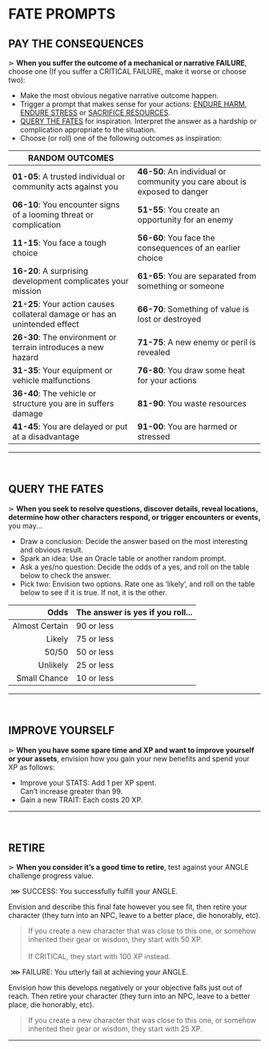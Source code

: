 # FATE PROMPTS

## PAY THE CONSEQUENCES
⋗ **When you suffer the outcome of a mechanical or narrative <span class="secondary">FAILURE</span>**, choose one (If you suffer a <span class="secondary bold">CRITICAL FAILURE</span>, make it worse or choose two):

- Make the most obvious negative narrative outcome happen.
- Trigger a prompt that makes sense for your actions: [ENDURE HARM](/prompts/suffer-prompts#endure-harm), [ENDURE STRESS](/prompts/suffer-prompts#endure-stress) or [SACRIFICE RESOURCES](/prompts/suffer-prompts#sacrifice-resources).
- [QUERY THE FATES](/prompts/fate-prompts#query-the-fates) for inspiration. Interpret the answer as a hardship or complication appropriate to the situation.
- Choose (or roll) one of the following outcomes as inspiration:

| RANDOM OUTCOMES | |
| --- | --- |
| **01-05**: A trusted individual or community acts against you | **46-50**: An individual or community you care about is exposed to danger |
| **06-10**: You encounter signs of a looming threat or complication | **51-55**: You create an opportunity for an enemy |
| **11-15**: You face a tough choice  | **56-60**: You face the consequences of an earlier choice |
| **16-20**: A surprising development complicates your mission | **61-65**: You are separated from something or someone |
| **21-25**: Your action causes collateral damage or has an unintended effect | **66-70**: Something of value is lost or destroyed |
| **26-30**: The environment or terrain introduces a new hazard | **71-75**: A new enemy or peril is revealed |
| **31-35**: Your equipment or vehicle malfunctions | **76-80**: You draw some heat for your actions |
| **36-40**: The vehicle or structure you are in suffers damage | **81-90**: You waste resources |
| **41-45**: You are delayed or put at a disadvantage | **91-00**: You are harmed or stressed |
<hr/>
<br/>

## QUERY THE FATES
⋗ **When you seek to resolve questions, discover details, reveal locations, determine how other characters respond, or trigger encounters or events,** you may...

- <span class="primary bold">Draw a conclusion</span>: Decide the answer based on the most interesting and obvious result.
- <span class="primary bold">Spark an idea</span>: Use an Oracle table or another random prompt.
- <span class="primary bold">Ask a yes/no question</span>: Decide the odds of a yes, and roll on the table below to check the answer.
- <span class="primary bold">Pick two</span>: Envision two options. Rate one as ‘likely’, and roll on the table below to see if it is true. If not, it is the other.

| Odds | The answer is yes if you roll... |
| ---: | :--- |
| Almost Certain | 90 or less |
| Likely | 75 or less | 
| 50/50 | 50 or less |
| Unlikely | 25 or less |
| Small Chance | 10 or less |
<hr/>
<br/>

## IMPROVE YOURSELF
⋗ **When you have some spare time and XP and want to improve yourself or your assets**, envision how you gain your new benefits and spend your XP as follows:
- <span class="primary bold">Improve your STATS</span>: Add 1 per XP spent.<br/>
    Can’t increase greater than 99.
- <span class="primary bold">Gain a new TRAIT</span>: Each costs 20 XP.

<hr/>
<br/>

## RETIRE
⋗ **When you consider it’s a good time to retire**, test against your ANGLE challenge progress value.

&nbsp;<span class="primary bold">⋙ SUCCESS</span>: You successfully fulfill your ANGLE.

Envision and describe this final fate however you see fit, then <span class="primary bold">retire your character</span> (they turn into an NPC, leave to a better place, die honorably, etc).

> If you create a new character that was close to this one, or somehow inherited their gear or wisdom, they start with 50 XP.<br/><br/>
> If <span class="primary bold">CRITICAL</span>, they start with 100 XP instead.

&nbsp;<span class="secondary bold">⋙ FAILURE</span>: You utterly fail at achieving your ANGLE.

Envision how this develops negatively or your objective falls just out of reach. Then <span class="secondary bold">retire your character</span> (they turn into an NPC, leave to a better place, die honorably, etc).

> If you create a new character that was close to this one, or somehow inherited their gear or wisdom, they start with 25 XP.

<hr/>
<br/>

<div style="height: 400px;"></div>